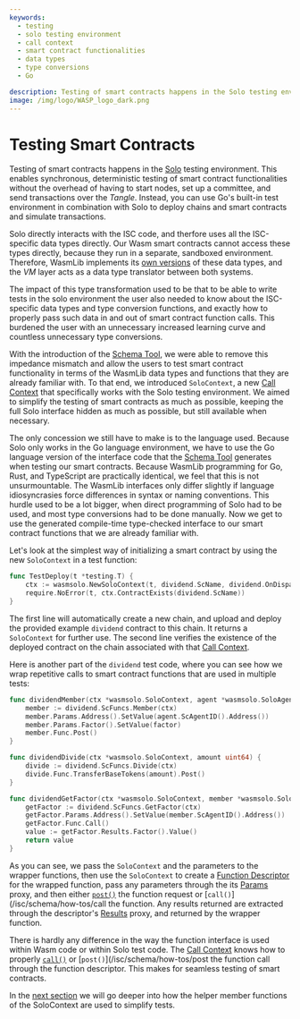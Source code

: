 ```yaml
---
keywords:
  - testing
  - solo testing environment
  - call context
  - smart contract functionalities
  - data types
  - type conversions
  - Go

description: Testing of smart contracts happens in the Solo testing environment. This enables synchronous, deterministic testing of smart contract functionality without the overhead of having to start nodes, set up a committee, and send transactions over the _Tangle_.
image: /img/logo/WASP_logo_dark.png
---
```



# Testing Smart Contracts

Testing of smart contracts happens in the [Solo](../getting-started.md) testing
environment. This enables synchronous, deterministic testing of smart contract
functionalities without the overhead of having to start nodes, set up a committee, and
send transactions over the _Tangle_. Instead, you can use Go's built-in test environment in
combination with Solo to deploy chains and smart contracts and simulate transactions.

Solo directly interacts with the ISC code, and therfore uses all the ISC-specific data
types directly. Our Wasm smart contracts cannot access these types directly, because they
run in a separate, sandboxed environment. Therefore, WasmLib implements its
[own versions](/isc/reference/wasm-lib-data-types) of these data types, and the _VM_ layer acts as a data type
translator between both systems.

The impact of this type transformation used to be that to be able to write tests in the
solo environment the user also needed to know about the ISC-specific data types and type
conversion functions, and exactly how to properly pass such data in and out of smart
contract function calls. This burdened the user with an unnecessary increased learning
curve and countless unnecessary type conversions.

With the introduction of the [Schema Tool](/isc/schema/how-tos/usage), we were able to remove this
impedance mismatch and allow the users to test smart contract functionality in terms of
the WasmLib data types and functions that they are already familiar with. To that end, we
introduced `SoloContext`, a new [Call Context](/isc/explanations/context) that specifically works with
the Solo testing environment. We aimed to simplify the testing of smart contracts as much
as possible, keeping the full Solo interface hidden as much as possible, but still
available when necessary.

The only concession we still have to make is to the language used. Because Solo only works
in the Go language environment, we have to use the Go language version of the interface
code that the [Schema Tool](/isc/schema/how-tos/usage) generates when testing our smart contracts. Because
WasmLib programming for Go, Rust, and TypeScript are practically identical, we feel that
this is not unsurmountable. The WasmLib interfaces only differ slightly if language
idiosyncrasies force differences in syntax or naming conventions. This hurdle used to be a
lot bigger, when direct programming of Solo had to be used, and most type conversions had
to be done manually. Now we get to use the generated compile-time type-checked interface
to our smart contract functions that we are already familiar with.

Let's look at the simplest way of initializing a smart contract by using the new
`SoloContext` in a test function:

<Tabs groupId="language" queryString>

<TabItem value="go" label="Go">

```go
func TestDeploy(t *testing.T) {
    ctx := wasmsolo.NewSoloContext(t, dividend.ScName, dividend.OnDispatch)
    require.NoError(t, ctx.ContractExists(dividend.ScName))
}
```

</TabItem>
</Tabs>

The first line will automatically create a new chain, and upload and deploy the provided
example `dividend` contract to this chain. It returns a `SoloContext` for further use. The
second line verifies the existence of the deployed contract on the chain associated with
that [Call Context](/isc/explanations/context).

Here is another part of the `dividend` test code, where you can see how we wrap repetitive
calls to smart contract functions that are used in multiple tests:

<Tabs groupId="language" queryString>

<TabItem value="go" label="Go">

```go
func dividendMember(ctx *wasmsolo.SoloContext, agent *wasmsolo.SoloAgent, factor uint64) {
    member := dividend.ScFuncs.Member(ctx)
    member.Params.Address().SetValue(agent.ScAgentID().Address())
    member.Params.Factor().SetValue(factor)
    member.Func.Post()
}

func dividendDivide(ctx *wasmsolo.SoloContext, amount uint64) {
    divide := dividend.ScFuncs.Divide(ctx)
    divide.Func.TransferBaseTokens(amount).Post()
}

func dividendGetFactor(ctx *wasmsolo.SoloContext, member *wasmsolo.SoloAgent) uint64 {
    getFactor := dividend.ScFuncs.GetFactor(ctx)
    getFactor.Params.Address().SetValue(member.ScAgentID().Address())
    getFactor.Func.Call()
    value := getFactor.Results.Factor().Value()
    return value
}
```

</TabItem>
</Tabs>

As you can see, we pass the `SoloContext` and the parameters to the wrapper functions,
then use the `SoloContext` to create a [Function Descriptor](/isc/schema/how-tos/funcdesc) for the wrapped
function, pass any parameters through the its [Params](/isc/schema/how-tos/params) proxy, and then either
[`post()`](/isc/schema/how-tos/post) the function request or [`call()`](/isc/schema/how-tos/call the function. Any
results returned are extracted through the descriptor's [Results](/isc/schema/how-tos/results) proxy, and
returned by the wrapper function.

There is hardly any difference in the way the function interface is used within Wasm code
or within Solo test code. The [Call Context](/isc/explanations/context) knows how to properly
[`call()`](/isc/schema/how-tos/call) or [`post()`](/isc/schema/how-tos/post the function call through the function
descriptor. This makes for seamless testing of smart contracts.

In the [next section](examples.mdx) we will go deeper into how the helper member functions
of the SoloContext are used to simplify tests.
